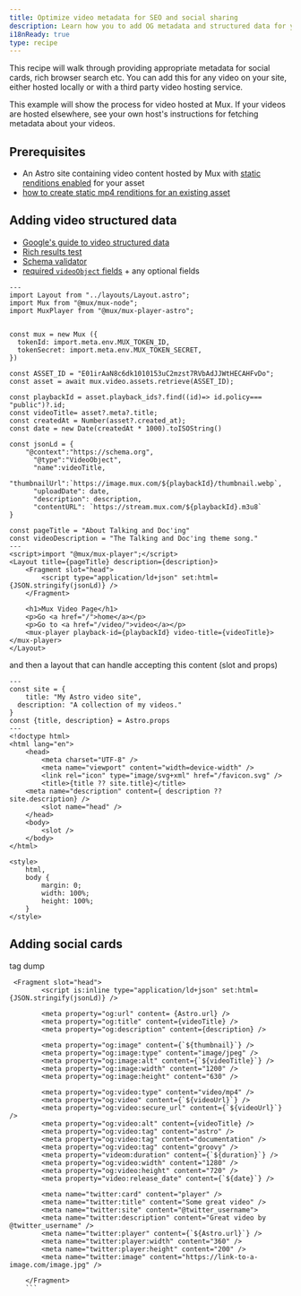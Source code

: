 ```yaml
---
title: Optimize video metadata for SEO and social sharing
description: Learn how you to add OG metadata and structured data for your videos using Mux.
i18nReady: true
type: recipe
---
```



This recipe will walk through providing appropriate metadata for social cards, rich browser search etc. You can add this for any video on your site, either hosted locally or with a third party video hosting service.

This example will show the process for video hosted at Mux. If your videos are hosted elsewhere, see your own host's instructions for fetching metadata about your videos.


## Prerequisites

- An Astro site containing video content hosted by Mux with [static renditions enabled](https://www.mux.com/docs/guides/enable-static-mp4-renditions) for your asset
- [how to create static mp4 renditions for an existing asset](https://www.mux.com/docs/api-reference/video/assets/update-asset-master-access)

## Adding video structured data

- [Google's guide to video structured data](https://developers.google.com/search/docs/appearance/structured-data/video)
- [Rich results test](https://search.google.com/test/rich-results)
- [Schema validator](https://validator.schema.org/)
- [required `videoObject` fields](https://developers.google.com/search/docs/appearance/structured-data/video#video-object) + any optional fields 

``````astro title="src/pages/talking-and-docing.astro"
---
import Layout from "../layouts/Layout.astro";
import Mux from "@mux/mux-node";
import MuxPlayer from "@mux/mux-player-astro";


const mux = new Mux ({
  tokenId: import.meta.env.MUX_TOKEN_ID,
  tokenSecret: import.meta.env.MUX_TOKEN_SECRET,
})

const ASSET_ID = "E01irAaN8c6dk1010153uC2mzst7RVbAdJJWtHECAHFvDo";
const asset = await mux.video.assets.retrieve(ASSET_ID);

const playbackId = asset.playback_ids?.find((id)=> id.policy=== "public")?.id;
const videoTitle= asset?.meta?.title;
const createdAt = Number(asset?.created_at);
const date = new Date(createdAt * 1000).toISOString()

const jsonLd = {
    "@context":"https://schema.org",
      "@type":"VideoObject",
      "name":videoTitle,
      "thumbnailUrl":`https://image.mux.com/${playbackId}/thumbnail.webp`,
      "uploadDate": date,
      "description": description,
      "contentURL": `https://stream.mux.com/${playbackId}.m3u8`
}

const pageTitle = "About Talking and Doc'ing"
const videoDescription = "The Talking and Doc'ing theme song."
---
<script>import "@mux/mux-player";</script>
<Layout title={pageTitle} description={description}>
    <Fragment slot="head">
        <script type="application/ld+json" set:html={JSON.stringify(jsonLd)} />
    </Fragment>

    <h1>Mux Video Page</h1>
    <p>Go <a href="/">home</a></p>
    <p>Go to <a href="/video/">video</a></p>
    <mux-player playback-id={playbackId} video-title={videoTitle}></mux-player>
</Layout>

``````
and then a layout that can handle accepting this content (slot and props)

``````astro title="src/layouts/BaseLayout.astro"
---
const site = {
	title: "My Astro video site",
  description: "A collection of my videos."
}
const {title, description} = Astro.props
---
<!doctype html>
<html lang="en">
	<head>
		<meta charset="UTF-8" />
		<meta name="viewport" content="width=device-width" />
		<link rel="icon" type="image/svg+xml" href="/favicon.svg" />
		<title>{title ?? site.title}</title>
    <meta name="description" content={ description ?? site.description} />
		<slot name="head" />
	</head>
	<body>
		<slot />
	</body>
</html>

<style>
	html,
	body {
		margin: 0;
		width: 100%;
		height: 100%;
	}
</style>
``````

## Adding social cards

tag dump

```astro
 <Fragment slot="head">
        <script is:inline type="application/ld+json" set:html={JSON.stringify(jsonLd)} />

        <meta property="og:url" content= {Astro.url} />
        <meta property="og:title" content={videoTitle} />
        <meta property="og:description" content={description} />
        
        <meta property="og:image" content={`${thumbnail}`} />
        <meta property="og:image:type" content="image/jpeg" />
        <meta property="og:image:alt" content={`${videoTitle}`} />
        <meta property="og:image:width" content="1200" />
        <meta property="og:image:height" content="630" />

        <meta property="og:video:type" content="video/mp4" />
        <meta property="og:video" content={`${videoUrl}`} />
        <meta property="og:video:secure_url" content={`${videoUrl}`} />
        <meta property="og:video:alt" content={videoTitle} />
        <meta property="og:video:tag" content="astro" />
        <meta property="og:video:tag" content="documentation" />
        <meta property="og:video:tag" content="groovy" />
        <meta property="videom:duration" content={`${duration}`} />
        <meta property="og:video:width" content="1280" />
        <meta property="og:video:height" content="720" />
        <meta property="video:release_date" content={`${date}`} />
       
        <meta name="twitter:card" content="player" />
        <meta name="twitter:title" content="Some great video" />
        <meta name="twitter:site" content="@twitter_username">
        <meta name="twitter:description" content="Great video by @twitter_username" />
        <meta name="twitter:player" content={`${Astro.url}`} />
        <meta name="twitter:player:width" content="360" />
        <meta name="twitter:player:height" content="200" />
        <meta name="twitter:image" content="https://link-to-a-image.com/image.jpg" />
        
    </Fragment>
    ```